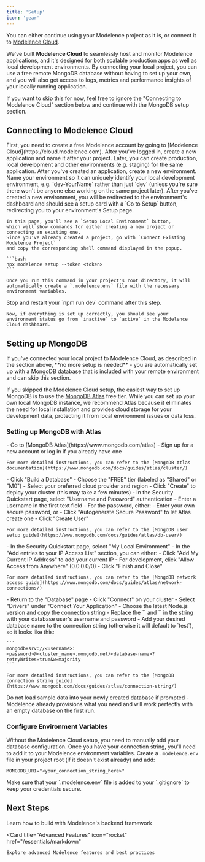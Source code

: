 ```yaml
---
title: 'Setup'
icon: 'gear'
---
```


You can either continue using your Modelence project as it is, or connect it to <a href="https://modelence.com/cloud" target="_blank">Modelence Cloud</a>.

We've built **Modelence Cloud** to seamlessly host and monitor Modelence applications,
and it's designed for both scalable production apps as well as local development environments.
By connecting your local project, you can use a free remote MongoDB database without having to set up your own,
and you will also get access to logs, metrics and performance insights of your locally running application.

<Note>
If you want to skip this for now, feel free to ignore the "Connecting to Modelence Cloud" section below and continue with the MongoDB setup section.
</Note>

## Connecting to Modelence Cloud

<Steps>
  <Step title="Create a Modelence Account">
    First, you need to create a free Modelence account by going to [Modelence Cloud](https://cloud.modelence.com).
  </Step>
  
  <Step title="Create an Application">
    After you've logged in, create a new application and name it after your project.
    Later, you can create production, local development and other environments (e.g. staging) for the same application.
  </Step>
  
  <Step title="Create an Environment">
    After you've created an application, create a new environment.
    Name your environment so it can uniquely identify your local development environment,
    e.g. `dev-YourName` rather than just `dev` (unless you're sure there won't be anyone else working on the same project later).
  </Step>
  
  <Step title="Connect Your Project">
    After you've created a new environment, you will be redirected to the environment's dashboard and should see a setup card with a `Go to Setup` button, redirecting you to your environment's Setup page.
    
    In this page, you'll see a `Setup Local Environment` button,
    which will show commands for either creating a new project or connecting an existing one.
    Since you've already created a project, go with `Connect Existing Modelence Project`
    and copy the corresponding shell command displayed in the popup.
    
    ```bash
    npx modelence setup --token <token>
    ```
    
    Once you run this command in your project's root directory, it will automatically create a `.modelence.env` file with the necessary environment variables.
  </Step>
  
  <Step title="Restart Your Development Server">
    Stop and restart your `npm run dev` command after this step.
    
    Now, if everything is set up correctly, you should see your environment status go from `inactive` to `active` in the Modelence Cloud dashboard.
  </Step>
</Steps>

## Setting up MongoDB

<Note>
If you've connected your local project to Modelence Cloud, as described in the section above, **no more setup is needed** - you are automatically set up with a MongoDB database that is included with your remote environment and can skip this section.
</Note>

If you skipped the Modelence Cloud setup, the easiest way to set up MongoDB is to use the [MongoDB Atlas](https://www.mongodb.com/atlas) free tier. While you can set up your own local MongoDB instance, we recommend Atlas because it eliminates the need for local installation and provides cloud storage for your development data, protecting it from local environment issues or data loss.

### Setting up MongoDB with Atlas

<AccordionGroup>
  <Accordion icon="user-plus" title="Create an Atlas Account">
    - Go to [MongoDB Atlas](https://www.mongodb.com/atlas)
    - Sign up for a new account or log in if you already have one
    
    For more detailed instructions, you can refer to the [MongoDB Atlas documentation](https://www.mongodb.com/docs/guides/atlas/cluster/)
  </Accordion>
  
  <Accordion icon="database" title="Create a Free Cluster">
    - Click "Build a Database"
    - Choose the "FREE" tier (labeled as "Shared" or "M0")
    - Select your preferred cloud provider and region
    - Click "Create" to deploy your cluster (this may take a few minutes)
  </Accordion>
  
  <Accordion icon="shield-check" title="Set up Database Access">
    - In the Security Quickstart page, select "Username and Password" authentication
    - Enter a username in the first text field
    - For the password, either:
      - Enter your own secure password, or
      - Click "Autogenerate Secure Password" to let Atlas create one
    - Click "Create User"
    
    For more detailed instructions, you can refer to the [MongoDB user setup guide](https://www.mongodb.com/docs/guides/atlas/db-user/)
  </Accordion>
  
  <Accordion icon="network-wired" title="Configure Network Access">
    - In the Security Quickstart page, select "My Local Environment"
    - In the "Add entries to your IP Access List" section, you can either:
      - Click "Add My Current IP Address" to add your current IP
      - For development, click "Allow Access from Anywhere" (0.0.0.0/0)
    - Click "Finish and Close"
    
    For more detailed instructions, you can refer to the [MongoDB network access guide](https://www.mongodb.com/docs/guides/atlas/network-connections/)
  </Accordion>
  
  <Accordion icon="link" title="Get Your Connection String">
    - Return to the "Database" page
    - Click "Connect" on your cluster
    - Select "Drivers" under "Connect Your Application"
    - Choose the latest Node.js version and copy the connection string
    - Replace the `<username>` and `<password>` in the string with your database user's username and password
    - Add your desired database name to the connection string (otherwise it will default to `test`), so it looks like this:
    
    ```
    mongodb+srv://<username>:<password>@<cluster_name>.mongodb.net/<database-name>?retryWrites=true&w=majority
    ```
    
    For more detailed instructions, you can refer to the [MongoDB connection string guide](https://www.mongodb.com/docs/guides/atlas/connection-string/)
  </Accordion>
</AccordionGroup>

<Warning>
Do not load sample data into your newly created database if prompted - Modelence already provisions what you need and will work perfectly with an empty database on the first run.
</Warning>

### Configure Environment Variables

Without the Modelence Cloud setup, you need to manually add your database configuration.
Once you have your connection string, you'll need to add it to your Modelence environment variables. Create a `.modelence.env` file in your project root (if it doesn't exist already) and add:

```env
MONGODB_URI="<your_connection_string_here>"
```

<Warning>
Make sure that your `.modelence.env` file is added to your `.gitignore` to keep your credentials secure.
</Warning>

## Next Steps


<CardGroup cols={2}>
  <Card
    title="API Development"
    icon="code"
    href="/api-reference/introduction"
  >
    Learn how to build with Modelence's backend framework
  </Card>
  
  <Card
    title="Advanced Features"
    icon="rocket"
    href="/essentials/markdown"
  >
    Explore advanced Modelence features and best practices
  </Card>
</CardGroup>
